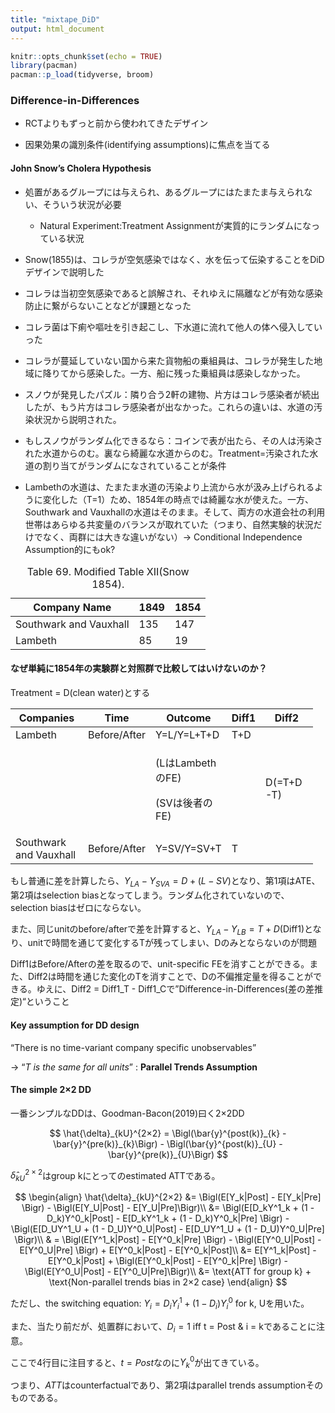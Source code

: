 ```yaml
---
title: "mixtape_DiD"
output: html_document
---
```


```r
knitr::opts_chunk$set(echo = TRUE)
library(pacman)
pacman::p_load(tidyverse, broom)

```

### Difference-in-Differences

-   RCTよりもずっと前から使われてきたデザイン

-   因果効果の識別条件(identifying assumptions)に焦点を当てる

#### John Snow's Cholera Hypothesis

-   処置があるグループには与えられ、あるグループにはたまたま与えられない、そういう状況が必要

    -   Natural Experiment:Treatment Assignmentが実質的にランダムになっている状況

-   Snow(1855)は、コレラが空気感染ではなく、水を伝って伝染することをDiDデザインで説明した

-   コレラは当初空気感染であると誤解され、それゆえに隔離などが有効な感染防止に繋がらないことなどが課題となった

-   コレラ菌は下痢や嘔吐を引き起こし、下水道に流れて他人の体へ侵入していった

-   コレラが蔓延していない国から来た貨物船の乗組員は、コレラが発生した地域に降りてから感染した。一方、船に残った乗組員は感染しなかった。

-   スノウが発見したパズル：隣り合う2軒の建物、片方はコレラ感染者が続出したが、もう片方はコレラ感染者が出なかった。これらの違いは、水道の汚染状況から説明された。

-   もしスノウがランダム化できるなら：コインで表が出たら、その人は汚染された水道からのむ。裏なら綺麗な水道からのむ。Treatment=汚染された水道の割り当てがランダムになされていることが条件

-   Lambethの水道は、たまたま水道の汚染より上流から水が汲み上げられるように変化した（T=1）ため、1854年の時点では綺麗な水が使えた。一方、Southwark and Vauxhallの水道はそのまま。そして、両方の水道会社の利用世帯はあらゆる共変量のバランスが取れていた（つまり、自然実験的状況だけでなく、両群には大きな違いがない）→ Conditional Independence Assumption的にもok?

| Company Name           | 1849 | 1854 |
|------------------------|------|------|
| Southwark and Vauxhall | 135  | 147  |
| Lambeth                | 85   | 19   |

: Table 69. Modified Table XII(Snow 1854).

#### なぜ単純に1854年の実験群と対照群で比較してはいけないのか？

Treatment = D(clean water)とする

+------------------------+--------------+------------------+-------+-----------+
| Companies              | Time         | Outcome          | Diff1 | Diff2     |
+========================+==============+==================+=======+===========+
| Lambeth                | Before/After | Y=L/Y=L+T+D      | T+D   |           |
+------------------------+--------------+------------------+-------+-----------+
|                        |              | (LはLambethのFE) |       | D(=T+D-T) |
|                        |              |                  |       |           |
|                        |              | (SVは後者のFE)   |       |           |
+------------------------+--------------+------------------+-------+-----------+
| Southwark and Vauxhall | Before/After | Y=SV/Y=SV+T      | T     |           |
+------------------------+--------------+------------------+-------+-----------+

もし普通に差を計算したら、$Y_{LA} - Y_{SVA} = D + (L - SV)$となり、第1項はATE、第2項はselection biasとなってしまう。ランダム化されていないので、selection biasはゼロにならない。

また、同じunitのbefore/afterで差を計算すると、$Y_{LA} - Y_{LB} = T + D$(Diff1)となり、unitで時間を通じて変化するTが残ってしまい、Dのみとならないのが問題

Diff1はBefore/Afterの差を取るので、unit-specific FEを消すことができる。また、Diff2は時間を通じた変化のTを消すことで、Dの不偏推定量を得ることができる。ゆえに、Diff2 = Diff1_T - Diff1_Cで"Difference-in-Differences(差の差推定)"ということ

#### Key assumption for DD design

"There is no time-variant company specific unobservables"

→ "*T is the same for all units*" : **Parallel Trends Assumption**

#### The simple 2×2 DD

一番シンプルなDDは、Goodman-Bacon(2019)曰く2×2DD

$$
\hat{\delta}_{kU}^{2×2} = \Bigl(\bar{y}^{post(k)}_{k} - \bar{y}^{pre(k)}_{k}\Bigr) - \Bigl(\bar{y}^{post(k)}_{U} - \bar{y}^{pre(k)}_{U}\Bigr)
$$

$\hat{\delta}_{kU}^{2×2}$はgroup kにとってのestimated ATTである。

$$
\begin{align}
\hat{\delta}_{kU}^{2×2} &= \Bigl(E[Y_k|Post] - E[Y_k|Pre] \Bigr) - \Bigl(E[Y_U|Post] - E[Y_U|Pre]\Bigr)\\
&= \Bigl(E[D_kY^1_k + (1 - D_k)Y^0_k|Post] - E[D_kY^1_k + (1 - D_k)Y^0_k|Pre] \Bigr)
 - \Bigl(E[D_UY^1_U + (1 - D_U)Y^0_U|Post] - E[D_UY^1_U + (1 - D_U)Y^0_U|Pre] \Bigr)\\
 & = \Bigl(E[Y^1_k|Post] - E[Y^0_k|Pre] \Bigr) - \Bigl(E[Y^0_U|Post] - E[Y^0_U|Pre] \Bigr) 
 + E[Y^0_k|Post] - E[Y^0_k|Post]\\
 &= E[Y^1_k|Post] - E[Y^0_k|Post] + \Bigl(E[Y^0_k|Post] - E[Y^0_k|Pre] \Bigr) - \Bigl(E[Y^0_U|Post] - E[Y^0_U|Pre]\Bigr)\\
 &= \text{ATT for group k} + \text{Non-parallel trends bias in 2×2 case}
\end{align}
$$

ただし、$\text{the switching equation: }Y_i = D_iY^1_i + (1 -D_i)Y^0_i \text{ for k, U}$を用いた。

また、当たり前だが、処置群において、$D_i = 1 \text{ iff t = Post & i = k}$であることに注意。

ここで4行目に注目すると、$t = Post$なのに$Y^0_k$が出てきている。

つまり、$ATT$はcounterfactualであり、第2項はparallel trends assumptionそのものである。
